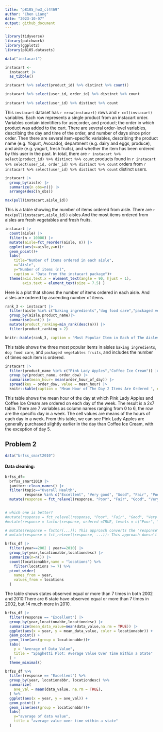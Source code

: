 ```yaml
---
title: "p8105_hw3_cl4469"
author: "Chen Liang"
date: "2023-10-07"
output: github_document
---
```


```r
library(tidyverse)
library(patchwork)
library(ggplot2)
library(p8105.datasets)
```

```r
data("instacart")

instacart <- 
  instacart |>
  as_tibble()
```

```r
instacart %>% select(product_id) %>% distinct %>% count()

instacart %>% select(user_id, order_id) %>% distinct %>% count 
  
instacart %>% select(user_id) %>% distinct %>% count

```
This `instacart` dataset has `r nrow(instacart)` rows and `r col(instacart)` variables. Each row represents a single product from an instacart order. Variables contain identifiers for user,order, and product; the order in which product was added to the cart. There are several order-level variables, describing the day and time of the order, and number of days since prior order. Then there are several item-specific variables, describing the product name (e.g. Yogurt, Avocado), department (e.g. dairy and eggs, produce), and aisle (e.g. yogurt, fresh fruits), and whether the item has been ordered by this user in the past. In total, there are `r instacart %>% select(product_id) %>% distinct %>% count` products found in `r instacart %>% select(user_id, order_id) %>% distinct %>% count` orders from `r instacart %>% select(user_id) %>% distinct %>% count` distinct users.

```r
instacart |>
  group_by(aisle) |>
  summarize(n_obs=n()) |>
  arrange(desc(n_obs))

max(pull(instacart,aisle_id))
```
This is a table showing the number of items ordered from aisle. There are `r max(pull(instacart,aisle_id))` aisles.And the most items ordered from aisles are fresh vegetables and fresh fruits.

```r
instacart |>
  count(aisle) |>
  filter(n > 10000) |>
  mutate(aisle=fct_reorder(aisle, n)) |>
  ggplot(aes(x=aisle,y=n))+
  geom_point()+
  labs(
    title="Number of items ordered in each aisle",
    x="Aisle",
    y="Number of items (n)",
    caption = "Data from the instacart package")+
  theme(axis.text.x = element_text(angle = 90, hjust = 1),
        axis.text = element_text(size = 7.5) )
```
Here is a plot that shows the number of items ordered in each aisle. And aisles are ordered by ascending number of items.

```r
rank_3 <- instacart |> 
  filter(aisle %in% c("baking ingredients","dog food care","packaged vegetables fruits")) |>
  group_by(aisle,product_name)|>
  summarise(n=n()) |>
  mutate(product_ranking=min_rank(desc(n))) |>
  filter(product_ranking < 2)

knitr::kable(rank_3, caption = "Most Popular Item in Each of The Aisles")
```
This table shows the three most popular items in aisles `baking ingredients`, `dog food care`, and `packaged vegetables fruits`, and includes the number of times each item is ordered.

```r
instacart |>
  filter(product_name %in% c("Pink Lady Apples","Coffee Ice Cream")) |>
  group_by(product_name, order_dow) |>
  summarise(mean_hour= mean(order_hour_of_day)) |>
  spread(key = order_dow, value = mean_hour) |>
  knitr::kable(caption = "Mean Hour of The Day 2 Items Are Ordered ", digits = 2)
```
This table shows the mean hour of the day at which Pink Lady Apples and Coffee Ice Cream are ordered on each day of the week. The result is a 2x7 table. There are 7 variables as column names ranging from 0 to 6, the row are the specific day in a week. The cell values are means of the hours of each day in a week. From this table, we can see Pink Lady Apples are generally purchased slightly earlier in the day than Coffee Ice Cream, with the exception of day 5.

## Problem 2

```r
data("brfss_smart2010")
```

#### Data cleaning:
```r
brfss_df=
  brfss_smart2010 |>
  janitor::clean_names() |>
  filter(topic=="Overall Health",
         response %in% c("Excellent", "Very good", "Good", "Fair", "Poor")) |>
  mutate(response = fct_relevel(response, "Poor", "Fair", "Good", "Very good", "Excellent"))

  
# which one is better? 
#mutate(response = fct_relevel(response, "Poor", "Fair", "Good", "Very good", "Excellent"))
#mutate(response = factor(response, ordered =TRUE, levels = c("Poor", "Fair", "Good", "Very Good", "Excellent")))

# mutate(response = factor(...)): This approach converts the "response" column into a completely new ordered factor variable. The resulting factor will have the specified levels and will be ordered as specified.
# mutate(response = fct_relevel(response, ...)): This approach doesn't change the factor's order but only reorders the levels within the existing factor. It can be used to change the order of levels without changing the data type from factor to a different data type.
```

```r
brfss_df |> 
  filter(year==2002 | year==2010) |>
  group_by(year,locationabbr,locationdesc) |>
  summarize(n=n()) |>
  count(locationabbr,name = "locations") %>% 
    filter(locations >= 7) %>% 
  pivot_wider(
    names_from = year,
    values_from = locations
  )
```
The table shows states observed equal or more than 7 times in both 2002 and 2010.There are 6 state have observed equal or more than 7 times in 2002, but 14 much more in 2010.

```r
brfss_df |> 
  filter(response == "Excellent") |>
  group_by(year,locationabbr,locationdesc) |>
  summarize(mean_data_value=mean(data_value,na.rm = TRUE)) |>
  ggplot(aes(x = year, y = mean_data_value, color = locationabbr)) + 
  geom_point() + 
  geom_line(aes(group = locationabbr))+ 
  labs(
    y = "Average of Data Value",
    title = "Spaghetti Plot: Average Value Over Time Within a State"
  ) +
  theme_minimal()
```

```r
brfss_df %>% 
  filter(response == "Excellent") %>% 
  group_by(year, locationabbr, locationdesc) %>% 
  summarize(
    ave_val = mean(data_value, na.rm = TRUE),
  ) %>% 
  ggplot(aes(x = year, y = ave_val)) + 
  geom_point() + 
  geom_line(aes(group = locationabbr))+
  labs(
    y="average of data value",
    title = "average value over time within a state"
  )
```




























